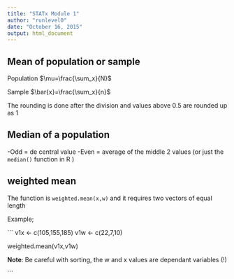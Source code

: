 ```yaml
---
title: "STATx Module 1"
author: "runlevel0"
date: "October 16, 2015"
output: html_document
---
```


## Mean of population or sample

Population  $\mu=\frac{\sum_x}{N}$

Sample $\bar{x}=\frac{\sum_x}{n}$

The rounding is done after the division and values above 0.5 are  rounded up as 1

## Median of a population
-Odd = de central value
-Even = average of the middle 2 values (or just the `median()` function in R )

## weighted mean
The function is  `weighted.mean(x,w)` and it requires two vectors of equal length

Example; 

``` v1x <- c(105,155,185)
v1w <- c(22,7,10)

weighted.mean(v1x,v1w)

**Note**: Be careful with sorting, the w and x values are dependant variables (!)


```

